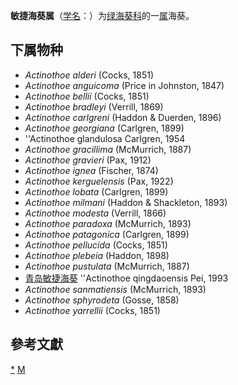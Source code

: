 {{Automatic taxobox
| taxon = Actinothoe
| authority = Fischer, 1889
| image = Anthothoe albocincta.JPG
| image_caption = ''[[Anthothoe_albocincta|Anthothoe albocincta]]''
}}
'''敏捷海葵属'''（[[学名|学名]]：{{lang|la|''Actinothoe''}}）为[[绿海葵科|绿海葵科]]的一[[属|属]]海葵。

==下属物种==
* ''Actinothoe alderi'' (Cocks, 1851)
* ''Actinothoe anguicoma'' (Price in Johnston, 1847)
* ''Actinothoe bellii'' (Cocks, 1851)
* ''Actinothoe bradleyi'' (Verrill, 1869)
* ''Actinothoe carlgreni'' (Haddon & Duerden, 1896)
* ''Actinothoe georgiana'' (Carlgren, 1899)
* ''Actinothoe glandulosa Carlgren, 1954
* ''Actinothoe gracillima'' (McMurrich, 1887)
* ''Actinothoe gravieri'' (Pax, 1912)
* ''Actinothoe ignea'' (Fischer, 1874)
* ''Actinothoe kerguelensis'' (Pax, 1922)
* ''Actinothoe lobata'' (Carlgren, 1899)
* ''Actinothoe milmani'' (Haddon & Shackleton, 1893)
* ''Actinothoe modesta'' (Verrill, 1866)
* ''Actinothoe paradoxa'' (McMurrich, 1893)
* ''Actinothoe patagonica'' (Carlgren, 1899)
* ''Actinothoe pellucida'' (Cocks, 1851)
* ''Actinothoe plebeia'' (Haddon, 1898)
* ''Actinothoe pustulata'' (McMurrich, 1887)
* [[青岛敏捷海葵|青岛敏捷海葵]] ''Actinothoe qingdaoensis Pei, 1993
* ''Actinothoe sanmatiensis'' (McMurrich, 1893)
* ''Actinothoe sphyrodeta'' (Gosse, 1858)
* ''Actinothoe yarrellii'' (Cocks, 1851)

==參考文獻==
{{reflist}}

{{taxonbar}}

[[Category:_敏捷海葵属|*]]
[[Category:1889年描述的分类群|M]]